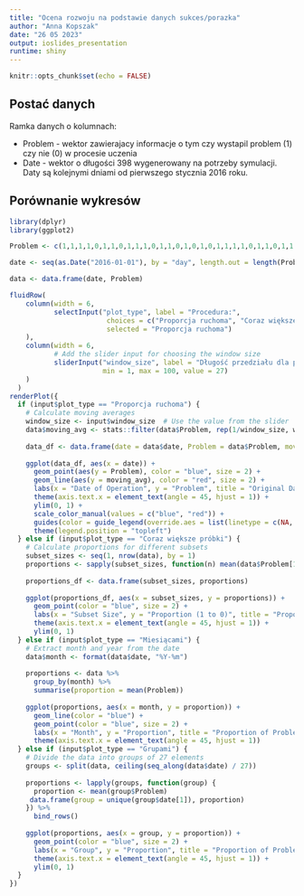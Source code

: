 ---
title: "Ocena rozwoju na podstawie danych sukces/porazka"
author: "Anna Kopszak"
date: "26 05 2023"
output: ioslides_presentation
runtime: shiny
---

```{r setup, include=FALSE}
knitr::opts_chunk$set(echo = FALSE)
```

## Postać danych

Ramka danych o kolumnach:

- Problem - wektor zawierajacy informacje o tym czy wystapil problem (1) czy nie (0) w procesie uczenia
- Date - wektor o długości 398 wygenerowany na potrzeby symulacji. Daty są kolejnymi dniami od pierwszego stycznia 2016 roku.


## Porównanie wykresów
```{r, echo=FALSE, include=FALSE}
library(dplyr)
library(ggplot2)

Problem <- c(1,1,1,1,0,1,1,0,1,1,1,0,1,1,0,1,0,1,0,1,1,1,1,0,1,1,0,1,1,0,1,1,1,0,0,0,1,1,1,1,1,0,1,0,0,1,0,0,0,1,0,0,0,0,1,0,0,0,0,0,1,0,0,0,1,0,1,0,0,1,0,1,0,0,0,0,1,0,0,0,0,0,0,1,0,0,0,0,1,0,0,0,1,1,0,1,0,0,0,0,0,1,0,0,0,0,0,1,1,1,0,1,1,0,0,0,0,0,0,0,0,1,0,0,0,0,1,0,0,1,0,1,0,1,1,0,0,0,0,0,0,1,0,0,0,0,0,0,0,0,1,0,0,0,1,0,1,0,0,1,0,1,0,0,0,1,1,1,1,1,0,1,0,0,0,0,0,0,1,0,0,0,1,1,0,1,0,0,0,0,0,1,0,0,0,0,0,1,1,1,0,1,1,0,0,0,0,0,0,0,0,1,0,0,1,1,0,0,1,0,0,0,0,1,0,0,0,0,0,0,0,1,0,0,1,0,0,0,1,0,1,0,1,0,0,0,0,0,0,0,0,1,1,0,0,0,0,1,1,0,1,1,0,0,0,1,1,0,0,0,1,1,0,0,0,1,1,1,1,0,1,1,0,1,0,0,1,0,0,0,0,1,0,0,0,0,1,1,1,1,0,1,1,0,1,1,0,0,0,0,1,0,0,0,0,0,0,0,0,0,1,0,0,1,0,0,0,0,1,0,1,0,0,1,0,0,1,0,0,0,0,0,1,0,0,0,0,0,0,0,0,0,0,1,0,0,0,0,1,0,0,0,1,0,1,0,0,0,0,0,1,0,1,0,0,0,0,0,1,0,0,0,1,0,0,1,0,0,0,0,1,0,0,0,0,0,0,0,0,0,0,0,1,0,0,1,0,0,0,1,0,1,0,0,0,0,0,0,0,0,0,0,0,0,0,0,1,0,0,0,0,0,1,0,0,0,0,0)

date <- seq(as.Date("2016-01-01"), by = "day", length.out = length(Problem))

data <- data.frame(date, Problem)
```

```{r echo=FALSE}
fluidRow(
    column(width = 6,
           selectInput("plot_type", label = "Procedura:",
                        choices = c("Proporcja ruchoma", "Coraz większe próbki", "Miesiącami", "Grupami"),
                        selected = "Proporcja ruchoma")
    ),
    column(width = 6,
           # Add the slider input for choosing the window size
           sliderInput("window_size", label = "Długość przedziału dla proporcji ruchomej:",
                       min = 1, max = 100, value = 27)
    )
  )
renderPlot({
  if (input$plot_type == "Proporcja ruchoma") {
    # Calculate moving averages 
    window_size <- input$window_size  # Use the value from the slider
    data$moving_avg <- stats::filter(data$Problem, rep(1/window_size, window_size), sides = 2)
    
    data_df <- data.frame(date = data$date, Problem = data$Problem, moving_avg = data$moving_avg)
    
    ggplot(data_df, aes(x = date)) +
      geom_point(aes(y = Problem), color = "blue", size = 2) +
      geom_line(aes(y = moving_avg), color = "red", size = 2) +
      labs(x = "Date of Operation", y = "Problem", title = "Original Data and Moving Averages") +
      theme(axis.text.x = element_text(angle = 45, hjust = 1)) +
      ylim(0, 1) +
      scale_color_manual(values = c("blue", "red")) +
      guides(color = guide_legend(override.aes = list(linetype = c(NA, 1), shape = c(16, NA)))) +
      theme(legend.position = "topleft")
  } else if (input$plot_type == "Coraz większe próbki") {
    # Calculate proportions for different subsets
    subset_sizes <- seq(1, nrow(data), by = 1)
    proportions <- sapply(subset_sizes, function(n) mean(data$Problem[1:n]))
    
    proportions_df <- data.frame(subset_sizes, proportions)
    
    ggplot(proportions_df, aes(x = subset_sizes, y = proportions)) +
      geom_point(color = "blue", size = 2) +
      labs(x = "Subset Size", y = "Proportion (1 to 0)", title = "Proportion of Problemful Operations by Subset Size") +
      theme(axis.text.x = element_text(angle = 45, hjust = 1)) +
      ylim(0, 1)
  } else if (input$plot_type == "Miesiącami") {
    # Extract month and year from the date
    data$month <- format(data$date, "%Y-%m")
    
    proportions <- data %>%
      group_by(month) %>%
      summarise(proportion = mean(Problem))
    
    ggplot(proportions, aes(x = month, y = proportion)) +
      geom_line(color = "blue") +
      geom_point(color = "blue", size = 2) +
      labs(x = "Month", y = "Proportion", title = "Proportion of Problemful Operations by Month") +
      theme(axis.text.x = element_text(angle = 45, hjust = 1))
  } else if (input$plot_type == "Grupami") {
    # Divide the data into groups of 27 elements
    groups <- split(data, ceiling(seq_along(data$date) / 27))
    
    proportions <- lapply(groups, function(group) {
      proportion <- mean(group$Problem)
     data.frame(group = unique(group$date[1]), proportion)
    }) %>%
      bind_rows()
    
    ggplot(proportions, aes(x = group, y = proportion)) +
      geom_point(color = "blue", size = 2) +
      labs(x = "Group", y = "Proportion", title = "Proportion of Problemful Operations by Group") +
      theme(axis.text.x = element_text(angle = 45, hjust = 1)) +
      ylim(0, 1)
  }
})


```




